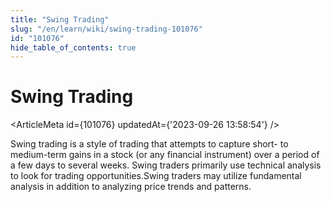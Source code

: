 ```yaml
---
title: "Swing Trading"
slug: "/en/learn/wiki/swing-trading-101076"
id: "101076"
hide_table_of_contents: true
---
```



# Swing Trading

<ArticleMeta id={101076} updatedAt={'2023-09-26 13:58:54'} />
<div className='border-solid border-b border-t-0 my-4 border-[var(--ifm-color-gray-300)]' />

Swing trading is a style of trading that attempts to capture short- to medium-term gains in a stock (or any financial instrument) over a period of a few days to several weeks. Swing traders primarily use technical analysis to look for trading opportunities.Swing traders may utilize fundamental analysis in addition to analyzing price trends and patterns.
